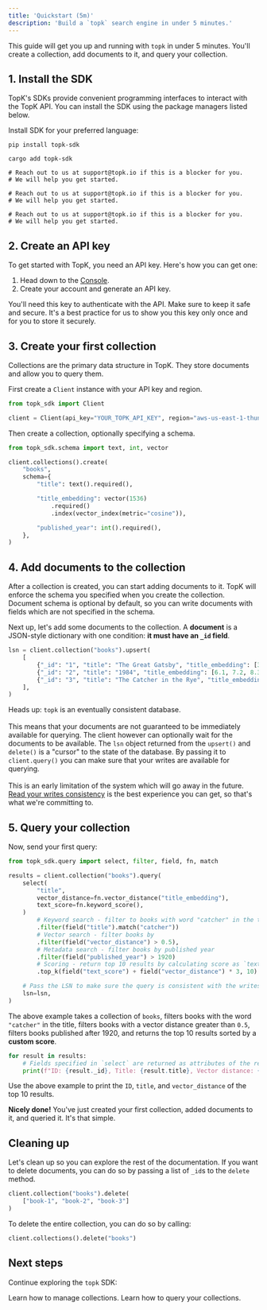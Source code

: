 ```yaml
---
title: 'Quickstart (5m)'
description: 'Build a `topk` search engine in under 5 minutes.'
---
```



This guide will get you up and running with `topk` in under 5 minutes. You'll create a collection, add documents to it, and query your collection.

## 1. Install the SDK

TopK's SDKs provide convenient programming interfaces to interact with the TopK API. You can install the SDK using the package managers listed below.

Install SDK for your preferred language:

<CodeGroup>

```shell Python
pip install topk-sdk
```

```shell Rust
cargo add topk-sdk
```

```shell JavaScript
# Reach out to us at support@topk.io if this is a blocker for you.
# We will help you get started.
```

```shell REST
# Reach out to us at support@topk.io if this is a blocker for you.
# We will help you get started.
```

```shell gRPC
# Reach out to us at support@topk.io if this is a blocker for you.
# We will help you get started.
```

</CodeGroup>


## 2. Create an API key

To get started with TopK, you need an API key. Here's how you can get one:

1. Head down to the <a href="https://console.topk.io" target="_blank">Console</a>. 
2. Create your account and generate an API key. 

You'll need this key to authenticate with the API. Make sure to keep it safe and secure. It's a best practice for us to show you this key only once and for you to store it securely.

## 3. Create your first collection

Collections are the primary data structure in TopK. They store documents and allow you to query them.

First create a `Client` instance with your API key and <Tooltip tip="TopK region is where your data is stored. It maps to a specific cloud region.">region</Tooltip>. 

```python
from topk_sdk import Client

client = Client(api_key="YOUR_TOPK_API_KEY", region="aws-us-east-1-thunderbird")
```

Then create a collection, optionally specifying a schema. 

```python
from topk_sdk.schema import text, int, vector

client.collections().create(
    "books",
    schema={
        "title": text().required(),

        "title_embedding": vector(1536)
            .required()
            .index(vector_index(metric="cosine")),

        "published_year": int().required(),
    },
)
```

## 4. Add documents to the collection

After a collection is created, you can start adding documents to it. TopK will enforce the schema you specified when you create the collection. Document schema is optional by default, so you can write documents with fields which are not specified in the schema.

Next up, let's add some documents to the collection. A **document** is a JSON-style dictionary with one condition: **it must have an `_id` field**.

```python
lsn = client.collection("books").upsert(
    [
        {"_id": "1", "title": "The Great Gatsby", "title_embedding": [3.1, 6.2, 9.3, ...], "published_year": 1925},
        {"_id": "2", "title": "1984", "title_embedding": [6.1, 7.2, 8.3, ...], "published_year": 1949},
        {"_id": "3", "title": "The Catcher in the Rye", "title_embedding": [1.1, 2.2, 3.3, ...], "published_year": 1951},
    ],
)
```

<Warning>Heads up: `topk` is an eventually consistent database.<br /><br />This means that your documents are not guaranteed to be immediately available for querying. The client however can optionally wait for the documents to be available. The `lsn` object returned from the `upsert()` and `delete()` is a "cursor" to the state of the database. By passing it to `client.query()` you can make sure that your writes are available for querying.<br /><br />This is an early limitation of the system which will go away in the future. <a href="https://www.geeksforgeeks.org/read-your-writes-consistency-in-system-design/">Read your writes consistency</a> is the best experience you can get, so that's what we're committing to.</Warning>

## 5. Query your collection

Now, send your first query:

```python
from topk_sdk.query import select, filter, field, fn, match

results = client.collection("books").query(
    select(
        "title",
        vector_distance=fn.vector_distance("title_embedding"),
        text_score=fn.keyword_score(),
    )
        # Keyword search - filter to books with word "catcher" in the title
        .filter(field("title").match("catcher"))
        # Vector search - filter books by 
        .filter(field("vector_distance") > 0.5),
        # Metadata search - filter books by published year
        .filter(field("published_year") > 1920)
        # Scoring - return top 10 results by calculating score as `text_score + vector_distance * 3`
        .top_k(field("text_score") + field("vector_distance") * 3, 10)

    # Pass the LSN to make sure the query is consistent with the writes. 
    lsn=lsn,
)
```

The above example takes a collection of `books`, filters books with the word `"catcher"` in the title, filters books with a vector distance greater than `0.5`, filters books published after 1920, and returns the top 10 results sorted by a **custom score**.


```python
for result in results:
    # Fields specified in `select` are returned as attributes of the result object. `_id` is always returned.
    print(f"ID: {result._id}, Title: {result.title}, Vector distance: {result.vector_distance}")
```

Use the above example to print the `ID`, `title`, and `vector_distance` of the top 10 results.

<Check>**Nicely done!** You've just created your first collection, added documents to it, and queried it. It's that simple.</Check>

## Cleaning up

Let's clean up so you can explore the rest of the documentation. If you want to delete documents, you can do so by passing a list of `_id`s to the `delete` method.

```python
client.collection("books").delete(
    ["book-1", "book-2", "book-3"]
)
```

To delete the entire collection, you can do so by calling:

```python
client.collections().delete("books")
```

<Support />

## Next steps

Continue exploring the `topk` SDK:

<CardGroup>

<Card title="Managing collections" icon="paintbrush" href="/collections/overview">
  Learn how to manage collections.
</Card>

<Card title="Querying" icon="square-code" href="/documents/overview">
  Learn how to query your collections.
</Card>

</CardGroup>
